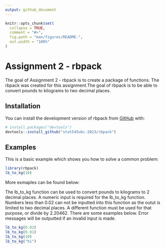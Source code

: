 ```yaml
---
output: github_document
---
```


<!-- README.md is generated from README.Rmd. Please edit that file -->

```r
knitr::opts_chunk$set(
  collapse = TRUE,
  comment = "#>",
  fig.path = "man/figures/README-",
  out.width = "100%"
)
```

# Assignment 2 - rbpack

<!-- badges: start -->
<!-- badges: end -->

The goal of Assignment 2 - rbpack is to create a package of functions. The rbpack was created for this assignment.The goal of rbpack is to be able to convert pounds to kilograms to two decimal places.

## Installation

You can install the development version of rbpack from [GitHub](https://github.com/) with:

``` r
# install.packages("devtools")
devtools::install_github("stat545ubc-2023/rbpack")
```

## Examples

This is a basic example which shows you how to solve a common problem:

```r
library(rbpack)
lb_to_kg(10)
```

More exmaples can be found below:

The lb_to_kg function can be used to convert pounds to kilograms to 2 decimal
places. A numeric input is required for the lb_to_kg function. Numbers less than 0.02 can not be inputted into this function as the outut is limited to two decimal places. A different function must be used for that purpose, or divide by 2.20462. There are some examples below. Error messages will be outputted if an invalid input is made.

```r
lb_to_kg(0.02)
lb_to_kg(0.01)
lb_to_kg(10)
lb_to_kg("hi")
```


